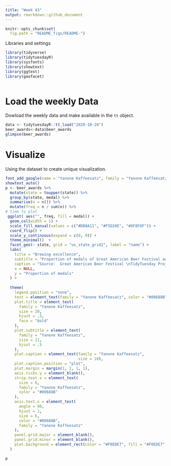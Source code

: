 ```yaml
---
title: "Week 43"
output: rmarkdown::github_document
---
```


```r
knitr::opts_chunk$set(
  fig.path = "README_figs/README-")
```


 Libraries and settings
```r
library(tidyverse)
library(tidytuesdayR)
library(sysfonts)
library(showtext)
library(ggtext)
library(geofacet)



```
# Load the weekly Data

Dowload the weekly data and make available in the `tt` object.
```r
data <- tidytuesdayR::tt_load("2020-10-20")
beer_awards<-data$beer_awards
glimpse(beer_awards)


```


# Visualize

Using the dataset to create unique visualization.

```r
font_add_google(name = "Yanone Kaffeesatz", family = "Yanone Kaffeesatz")
showtext_auto()
p <- beer_awards %>%
  mutate(state = toupper(state)) %>%
  group_by(state, medal) %>%
  summarise(n = n()) %>%
  mutate(freq = n / sum(n)) %>% 
# time to plot
 ggplot( aes("", freq, fill = medal)) +
  geom_col(width = 1) +
  scale_fill_manual(values = c("#DB8A11", "#F5D20E", "#8F8F8F")) +
  coord_flip() +
  scale_y_continuous(expand = c(0, 0)) +
  theme_minimal()  +
  facet_geo(~ state, grid = "us_state_grid2", label = "name") +
  labs(
    title = "Brewing excellence",
    subtitle = "Proportion of medals of Great American Beer Festival awards earned per state since 1987",
    caption = "Source:  Great American Beer Festival \nTidyTuesday Project - week 43 \nVisualization: @Lacapary",
    x = NULL,
    y = "Proportion of medals"
  ) +
  
  theme(
    legend.position = "none",
    text = element_text(family = "Yanone Kaffeesatz", color = "#00688B"),
    plot.title = element_text(
      family = "Yanone Kaffeesatz",
      size = 20,
      hjust = .5,
      face = "bold"
    ),
    plot.subtitle = element_text(
      family = "Yanone Kaffeesatz",
      size = 11,
      hjust = .5
    ),
    plot.caption = element_text(family = "Yanone Kaffeesatz",
                                size = 10),
    plot.caption.position = "plot",
    plot.margin = margin(1, 1, 1, 1),
    axis.ticks.y = element_blank(),
    strip.text.x = element_text(
      size = 6,
      family = "Yanone Kaffeesatz",
      color = "#00688B"
    ),
    axis.text.x = element_text(
      angle = 90,
      hjust = 1,
      size = 6,
      color = "#00688B",
      family = "Yanone Kaffeesatz"
    ),
    panel.grid.major = element_blank(),
    panel.grid.minor = element_blank(),
    plot.background = element_rect(color = "#F0EDE7", fill = "#F0EDE7")
  )

```
```r

p

```